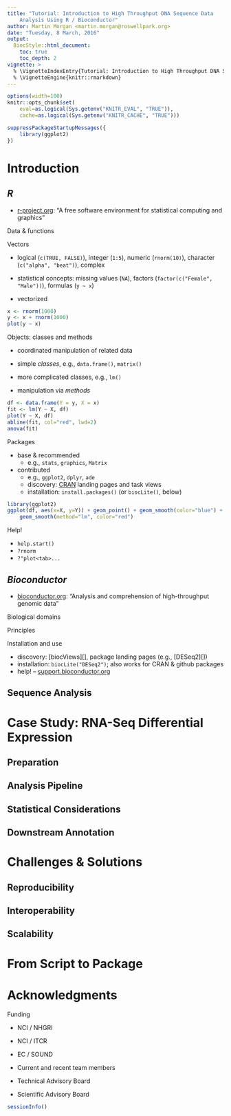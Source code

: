 ```yaml
---
title: "Tutorial: Introduction to High Throughput DNA Sequence Data
    Analysis Using R / Bioconductor"
author: Martin Morgan <martin.morgan@roswellpark.org>
date: "Tuesday, 8 March, 2016"
output:
  BiocStyle::html_document:
    toc: true
    toc_depth: 2
vignette: >
  % \VignetteIndexEntry{Tutorial: Introduction to High Throughput DNA Sequence Data Analysis Using R / Bioconductor}
  % \VignetteEngine{knitr::rmarkdown}
---
```


```r
options(width=100)
knitr::opts_chunk$set(
    eval=as.logical(Sys.getenv("KNITR_EVAL", "TRUE")),
    cache=as.logical(Sys.getenv("KNITR_CACHE", "TRUE")))
```

```r
suppressPackageStartupMessages({
    library(ggplot2)
})
```

# Introduction

## _R_

- [r-project.org][]: "A free software environment for statistical
  computing and graphics"

Data & functions

Vectors

- logical (`c(TRUE, FALSE)`), integer (`1:5`), numeric (`rnorm(10)`),
  character (`c("alpha", "beat")`), complex

- statistical concepts: missing values (`NA`), factors
  (`factor(c("Female", "Male"))`), formulas (`y ~ x`)

- vectorized

```r
x <- rnorm(1000)
y <- x + rnorm(1000)
plot(y ~ x)
```

Objects: classes and methods

- coordinated manipulation of related data

- simple _classes_, e.g., `data.frame()`, `matrix()`

- more complicated classes, e.g., `lm()`

- manipulation via _methods_

```r
df <- data.frame(Y = y, X = x)
fit <- lm(Y ~ X, df)
plot(Y ~ X, df)
abline(fit, col="red", lwd=2)
anova(fit)
```

Packages

- base & recommended
    - e.g., `stats`, `graphics`, `Matrix`

- contributed
    - e.g., `ggplot2`, `dplyr`, `ade`
    - discovery: [CRAN][] landing pages and task views
    - installation: `install.packages()` (or `biocLite()`, below)

```r
library(ggplot2)
ggplot(df, aes(x=X, y=Y)) + geom_point() + geom_smooth(color="blue") +
    geom_smooth(method="lm", color="red")
```

Help!

- `help.start()`
- `?rnorm`
- `?"plot<tab>...`

## _Bioconductor_

- [bioconductor.org][]: "Analysis and comprehension of high-throughput
  genomic data"

Biological domains

Principles

Installation and use

- discovery: [biocViews][], package landing pages (e.g., [DESeq2][])
- installation: `biocLite("DESeq2")`; also works for CRAN & github
  packages
- help! -- [support.bioconductor.org][]

## Sequence Analysis

# Case Study: RNA-Seq Differential Expression

## Preparation

## Analysis Pipeline

## Statistical Considerations

## Downstream Annotation

# Challenges & Solutions

## Reproducibility

## Interoperability

## Scalability

# From Script to Package

# Acknowledgments

Funding

- NCI / NHGRI
- NCI / ITCR
- EC / SOUND



- Current and recent team members
- Technical Advisory Board
- Scientific Advisory Board

```r
sessionInfo()
```

[r-project.org]: https://r-project.org
[CRAN]: https://cran.r-project.org
[bioconductor.org]: https://bioconductor.org
[support.bioconductor.org]: https://support.bioconductor.org
